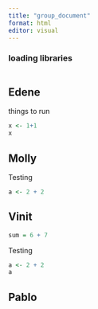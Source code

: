 ```yaml
---
title: "group_document"
format: html
editor: visual
---
```


### loading libraries

```r

```

## Edene

things to run

```r
x <- 1+1
x
```

## Molly

Testing

```r
a <- 2 + 2
```

## Vinit

```r
sum = 6 + 7
```

Testing

```r
a <- 2 + 2
a
```

## Pablo
